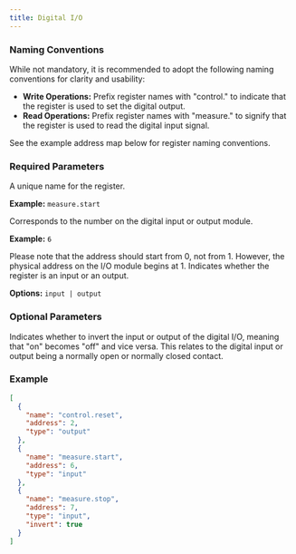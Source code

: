 ```yaml
---
title: Digital I/O
---
```


### Naming Conventions

While not mandatory, it is recommended to adopt the following naming conventions for clarity and usability:

- **Write Operations:** Prefix register names with "control." to indicate that the register is used to set the digital output.
- **Read Operations:** Prefix register names with "measure." to signify that the register is used to read the digital input signal.

See the example address map below for register naming conventions.

### Required Parameters

<ParamField path="name" type="string" required>
A unique name for the register.

**Example:** `measure.start`
</ParamField>

<ParamField path="address" type="int" required>
Corresponds to the number on the digital input or output module.

**Example:** `6`

<Note>
Please note that the address should start from 0, not from 1. However, the physical address on the I/O module begins at 1.
</Note>
</ParamField>

<ParamField path="type" type="string" required>
Indicates whether the register is an input or an output.

**Options:** `input | output`
</ParamField>

### Optional Parameters

<ParamField path="invert" type="bool">
Indicates whether to invert the input or output of the digital I/O, meaning that "on" becomes "off" and vice versa. This relates to the digital input or output being a normally open or normally closed contact.
</ParamField>

### Example

```json address_map.json icon="code"
[
  {        
    "name": "control.reset",
    "address": 2,
    "type": "output"
  },
  {        
    "name": "measure.start",
    "address": 6,
    "type": "input"
  },
  {        
    "name": "measure.stop",
    "address": 7,
    "type": "input",
    "invert": true
  }
]
```